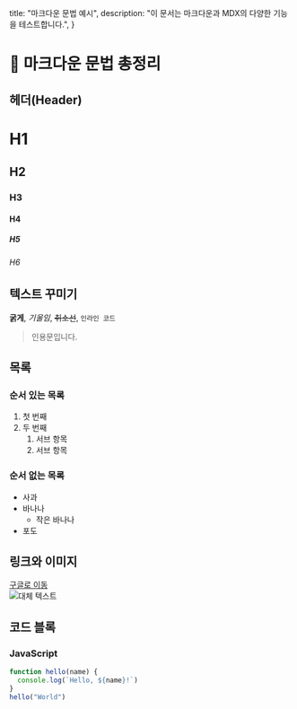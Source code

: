   title: "마크다운 문법 예시",
  description: "이 문서는 마크다운과 MDX의 다양한 기능을 테스트합니다.",
}

# 📝 마크다운 문법 총정리
## 헤더(Header)
# H1  
## H2  
### H3  
#### H4  
##### H5  
###### H6
## 텍스트 꾸미기
**굵게**, *기울임*, ~~취소선~~, `인라인 코드`  
> 인용문입니다.
## 목록
### 순서 있는 목록  
1. 첫 번째  
2. 두 번째  
   1. 서브 항목  
   2. 서브 항목  
### 순서 없는 목록  
- 사과  
- 바나나  
  - 작은 바나나  
- 포도  
## 링크와 이미지  
[구글로 이동](https://www.google.com)  
![대체 텍스트](https://placekitten.com/300/200)
## 코드 블록
### JavaScript
```js
function hello(name) {
  console.log(`Hello, ${name}!`)
}
hello("World")
```